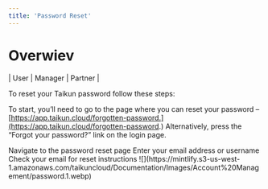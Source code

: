 ```yaml
---
title: 'Password Reset'
---
```


# Overwiev

\| <Icon icon="user" iconType="solid" /> User | <Icon icon="user-tie" iconType="solid" /> Manager | <Icon icon="handshake" iconType="solid" /> Partner |

To reset your Taikun password follow these steps:

To start, you’ll need to go to the page where you can reset your password – [https://app.taikun.cloud/forgotten-password.](https://app.taikun.cloud/forgotten-password.) Alternatively, press the “Forgot your password?” link on the login page.

<Steps>
  <Step title="First Step">
    Navigate to the password reset page
  </Step>

  <Step title="Second Step">
    Enter your email address or username
  </Step>

  <Step title="Third Step">
    Check your email for reset instructions
  </Step>
</Steps>

<Frame caption="Change password">
  ![](https://mintlify.s3-us-west-1.amazonaws.com/taikuncloud/Documentation/Images/Account%20Management/password.1.webp)
</Frame>